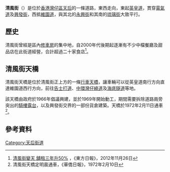{{Infobox Hong Kong Road
|   中文街道名稱    =  清風街
|   英文街道名稱    = Tsing Fung Street
|   圖片        =  File:Tsing Fung Street 2015.jpg
|   圖片說明    =  清風街（圖下）及清風街天橋（圖上）
|   路段總長度  =  170m
|   車速限制    =  50
|   行車線數量  =  雙線單程
|   所在地區    =  [[灣仔區|灣仔區]][[天后_(香港)|天后]]
|   起點        =  [[英皇道|英皇道]]
|   終點        =  [[興發街|興發街]]
|   道路命名日期    = 1926年6月11日
|   通車日期    = 1972年2月11日（清風街天橋）
}}
'''清風街'''（{{lang-en|Tsing Fung Street}}）是位於[[香港|香港]][[灣仔區|灣仔區]][[天后_(香港)|天后]]的一條道路，東西走向，東起[[英皇道|英皇道]]，貫穿[[電氣道|電氣道]]及[[興發街|興發街]]，西抵[[維園道|維園道]]，與其北的[[永興街|永興街]]和其南的[[琉璃街|琉璃街]]大致平行。

==歷史==
清風街曾經是區內[[修車房|修車房]]的集中地，自2000年代後期起逐漸有不少中檔餐廳及甜品店在此街道經營，合計超過二十家食店<ref>[http://orientaldaily.on.cc/cnt/finance/20121126/00204_006.html 清風街變天 舖租三年升50%] {{Wayback|url=http://orientaldaily.on.cc/cnt/finance/20121126/00204_006.html |date=20201024002613 }}，《東方日報》，2012年11月26日</ref>。

==清風街天橋==
清風街天橋是位於清風街正上方的一條[[行車天橋|行車天橋]]，讓車輛可以從英皇道南行方向直達維園道西行方向，前往[[告士打道|告士打道]]、[[中環灣仔繞道|中環灣仔繞道]]及[[海底隧道_(香港)|海底隧道]]等地。

該天橋由政府於1966年倡議興建，並於1969年開始動工，期間需要拆除道路兩旁突出的[[騎樓|騎樓]][[露台|露台]]，以及興發街交界的一部份貨倉建築。天橋於1972年2月11日通車<ref>清風街天橋定明晨通車，《華僑日報》，1972年2月10日</ref>。

==參考資料==
{{Reflist}}

{{HK-road-stub}}

[[Category:天后街道|Category:天后街道]]